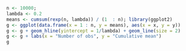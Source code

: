 

```r
n <- 10000; 
lambda <- 0.2
means <- cumsum(rexp(n, lambda)) / (1  : n); library(ggplot2)
g <- ggplot(data.frame(x = 1 : n, y = means), aes(x = x, y = y)) 
g <- g + geom_hline(yintercept = 1/lambda) + geom_line(size = 2) 
g <- g + labs(x = "Number of obs", y = "Cumulative mean")
g
```

